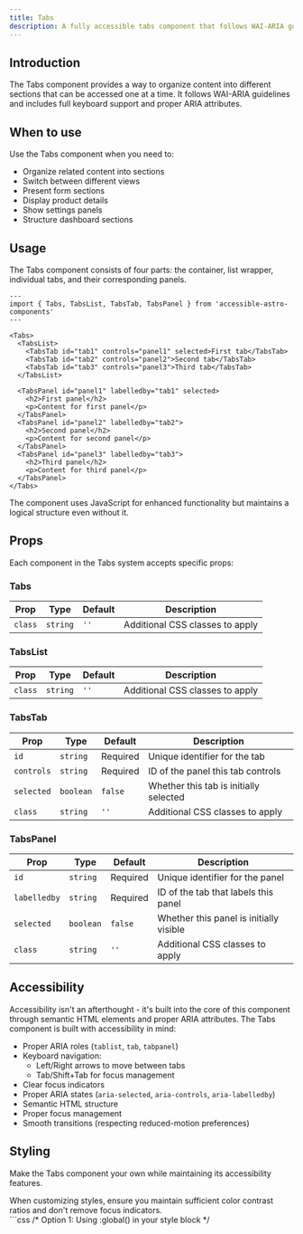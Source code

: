 ```yaml
---
title: Tabs
description: A fully accessible tabs component that follows WAI-ARIA guidelines for organizing content into different sections.
---
```



## Introduction

The Tabs component provides a way to organize content into different sections that can be accessed one at a time. It follows WAI-ARIA guidelines and includes full keyboard support and proper ARIA attributes.

## When to use

Use the Tabs component when you need to:

- Organize related content into sections
- Switch between different views
- Present form sections
- Display product details
- Show settings panels
- Structure dashboard sections

## Usage

The Tabs component consists of four parts: the container, list wrapper, individual tabs, and their corresponding panels.

```astro
---
import { Tabs, TabsList, TabsTab, TabsPanel } from 'accessible-astro-components'
---

<Tabs>
  <TabsList>
    <TabsTab id="tab1" controls="panel1" selected>First tab</TabsTab>
    <TabsTab id="tab2" controls="panel2">Second tab</TabsTab>
    <TabsTab id="tab3" controls="panel3">Third tab</TabsTab>
  </TabsList>

  <TabsPanel id="panel1" labelledby="tab1" selected>
    <h2>First panel</h2>
    <p>Content for first panel</p>
  </TabsPanel>
  <TabsPanel id="panel2" labelledby="tab2">
    <h2>Second panel</h2>
    <p>Content for second panel</p>
  </TabsPanel>
  <TabsPanel id="panel3" labelledby="tab3">
    <h2>Third panel</h2>
    <p>Content for third panel</p>
  </TabsPanel>
</Tabs>
```

<Aside type="tip" title="Progressive enhancement">
  The component uses JavaScript for enhanced functionality but maintains a logical structure even without it.
</Aside>

## Props

Each component in the Tabs system accepts specific props:

### Tabs
| Prop | Type | Default | Description |
|------|------|---------|-------------|
| `class` | `string` | `''` | Additional CSS classes to apply |

### TabsList
| Prop | Type | Default | Description |
|------|------|---------|-------------|
| `class` | `string` | `''` | Additional CSS classes to apply |

### TabsTab
| Prop | Type | Default | Description |
|------|------|---------|-------------|
| `id` | `string` | Required | Unique identifier for the tab |
| `controls` | `string` | Required | ID of the panel this tab controls |
| `selected` | `boolean` | `false` | Whether this tab is initially selected |
| `class` | `string` | `''` | Additional CSS classes to apply |

### TabsPanel
| Prop | Type | Default | Description |
|------|------|---------|-------------|
| `id` | `string` | Required | Unique identifier for the panel |
| `labelledby` | `string` | Required | ID of the tab that labels this panel |
| `selected` | `boolean` | `false` | Whether this panel is initially visible |
| `class` | `string` | `''` | Additional CSS classes to apply |

## Accessibility 

Accessibility isn't an afterthought - it's built into the core of this component through semantic HTML elements and proper ARIA attributes. The Tabs component is built with accessibility in mind:

- Proper ARIA roles (`tablist`, `tab`, `tabpanel`)
- Keyboard navigation:
  - Left/Right arrows to move between tabs
  - Tab/Shift+Tab for focus management
- Clear focus indicators
- Proper ARIA states (`aria-selected`, `aria-controls`, `aria-labelledby`)
- Semantic HTML structure
- Proper focus management
- Smooth transitions (respecting reduced-motion preferences)

## Styling

Make the Tabs component your own while maintaining its accessibility features.

<Aside type="caution" title="Accessibility considerations">
  When customizing styles, ensure you maintain sufficient color contrast ratios and don't remove focus indicators.
</Aside>

<Tabs>
  <TabItem label="Custom CSS">
    ```css
    /* Option 1: Using :global() in your style block */
    <style>
      :global(.tab) {
        flex-grow: 1;
        padding-block: 0.75rem;
        padding-inline: 1rem;
        border: 2px solid;
        border-radius: 0.5rem;
        border-color: light-dark(hsl(215 25% 27%), hsl(215 25% 89%));
        background-color: transparent;
        color: inherit;
        font-weight: 700;
        cursor: pointer;
      }

      :global(.tab[aria-selected='true']),
      :global(.tab:hover),
      :global(.tab:focus-visible) {
        color: light-dark(hsl(0 0% 100%), hsl(215 25% 27%));
        background-color: light-dark(hsl(215 25% 27%), hsl(215 25% 89%));
      }

      :global(.tab-panel) {
        display: flex;
        flex-direction: column;
        min-block-size: 10rem;
        padding: 2rem;
        border: 2px solid;
        border-color: light-dark(hsl(215 25% 27%), hsl(215 25% 89%));
        border-end-end-radius: 0.5rem;
        border-end-start-radius: 0.5rem;
      }
    </style>

    /* Option 2: Using is:global on the style tag */
    <style is:global>
      .tab {
        /* Same as above */
      }

      .tab[aria-selected='true'],
      .tab:hover,
      .tab:focus-visible {
        /* Same as above */
      }

      .tab-panel {
        /* Same as above */
      }
    </style>
    ```
  </TabItem>
  <TabItem label="Tailwind Classes">
    ```astro
    <Tabs class="w-full">
      <TabsList class="flex gap-2">
        <TabsTab 
          class="flex-1 px-4 py-2 font-bold rounded-t border-2 hover:bg-gray-100 dark:hover:bg-gray-800"
          id="tab1" 
          controls="panel1" 
          selected
        >
          Tab 1
        </TabsTab>
      </TabsList>
      <TabsPanel 
        class="p-4 border-2 rounded-b min-h-[10rem]"
        id="panel1" 
        labelledby="tab1" 
        selected
      >
        Panel content
      </TabsPanel>
    </Tabs>
    ```
  </TabItem>
</Tabs>

<Aside type="note" title="Style scoping">
  Astro components use scoped styles by default. To override component styles, you'll need to use either `:global()` selectors or the `is:global` directive on your style tag.
</Aside>

## Interactive example

<div class="not-content">
  <AccessibleTabs>
    <TabsList>
      <TabsTab id="example-tab1" controls="example-panel1" selected>First tab</TabsTab>
      <TabsTab id="example-tab2" controls="example-panel2">Second tab</TabsTab>
      <TabsTab id="example-tab3" controls="example-panel3">Third tab</TabsTab>
    </TabsList>
    <TabsPanel id="example-panel1" labelledby="example-tab1" selected>
      <h3>First panel</h3>
      <p>Try using the arrow keys to navigate between tabs!</p>
    </TabsPanel>
    <TabsPanel id="example-panel2" labelledby="example-tab2">
      <h3>Second panel</h3>
      <p>Notice how the focus management works when tabbing through.</p>
    </TabsPanel>
    <TabsPanel id="example-panel3" labelledby="example-tab3">
      <h3>Third panel</h3>
      <p>The component handles all the ARIA attributes automatically.</p>
    </TabsPanel>
  </AccessibleTabs>
</div>

<Aside type="note" title="Implementation note">
  The component automatically handles keyboard interactions and focus management. Use unique IDs for tabs and panels to ensure proper relationships.
</Aside>

